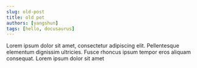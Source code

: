 ```yaml
---
slug: old-post
title: old pot
authors: [yangshun]
tags: [hello, docusaurus]
---
```


Lorem ipsum dolor sit amet, consectetur adipiscing elit. Pellentesque elementum dignissim ultricies. Fusce rhoncus ipsum tempor eros aliquam consequat. Lorem ipsum dolor sit amet
